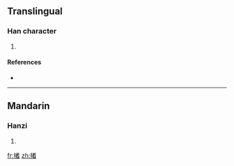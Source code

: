 ==Translingual==

===Han character===
{{Han char|rn=64|rad=手|as=12|sn=15|four=|canj=手廿手山 (QTQU)}}

# {{defn|Han|sort=手12}}

====References====
* {{Han ref|kx=0456.220|dkj=12752|hdz=31962.050|uh=64AF|ud=25775}}

----

==Mandarin==

===Hanzi===
{{cmn-hanzi|pin=[[suàn]] ([[suan4]]), [[xuǎn]] ([[xuan3]]), [[zhuó]] ([[zhuo2]])|wg=suan<sup>4</sup>, hsüan<sup>3</sup>, cho<sup>2</sup>}}

# {{defn|Mandarin}}

[[fr:撯]]
[[zh:撯]]